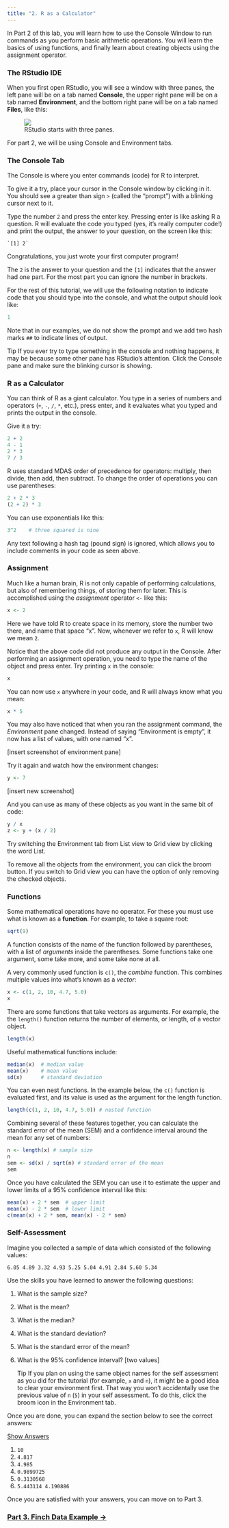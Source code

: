 ```yaml
---
title: "2. R as a Calculator"
---
```


In Part 2 of this lab, you will learn how to use the Console Window to run commands as you perform basic arithmetic operations. You will learn the basics of using functions, and finally learn about creating objects using the assignment operator.

### The RStudio IDE

When you first open RStudio, you will see a window with three panes, the left pane will be on a tab named **Console**, the upper right pane will be on a tab named **Environment**, and the bottom right pane will be on a tab named **Files**, like this:

<figure class="figure">
  <a href="images/rstudio_ide_1.png" data-lightbox="rstudio-ide" data-title="RStudio starts with three panes."><img src="images/rstudio_ide_1.png" class="figure-img img-thumbnail"></a>
  <figcaption class="figure-caption">RStudio starts with three panes.</figcaption>
</figure>

For part 2, we will be using Console and Environment tabs.

### The Console Tab

The Console is where you enter commands (code) for R to interpret.

To give it a try, place your cursor in the Console window by clicking in it. You should see a greater than sign `>` (called the "prompt") with a blinking cursor next to it.

Type the number `2` and press the enter key. Pressing enter is like asking R a question. R will evaluate the code you typed (yes, it's really computer code!) and print the output, the answer to your question, on the screen like this: 

    `[1] 2`

Congratulations, you just wrote your first computer program!

The `2` is the answer to your question and the `[1]` indicates that the answer had one part. For the most part you can ignore the number in brackets.

For the rest of this tutorial, we will use the following notation to indicate code that you should type into the console, and what the output should look like:

```r
1
```

Note that in our examples, we do not show the prompt and we add two hash marks `##` to indicate lines of output.

<span class="label label-info">Tip</span> If you ever try to type something in the console and nothing happens, it may be because some other pane has RStudio's attention. Click the Console pane and make sure the blinking cursor is showing.

### R as a Calculator

You can think of R as a giant calculator. You type in a series of numbers and operators (`+`, `-`, `/`, `*`, etc.), press enter, and it evaluates what you typed and prints the output in the console.

Give it a try:

```r
2 + 2
4 - 1
2 * 3
7 / 3
```

R uses standard MDAS order of precedence for operators: multiply, then divide, then add, then subtract. To change the order of operations you can use parentheses:

```r
2 + 2 * 3
(2 + 2) * 3
```

You can use exponentials like this:

```r
3^2    # three squared is nine
```

Any text following a hash tag (pound sign) is ignored, which allows you to include comments in your code as seen above.

### Assignment

Much like a human brain, R is not only capable of performing calculations, but also of remembering things, of storing them for later. This is accomplished using the *assignment* operator `<-` like this:

```r
x <- 2
```

Here we have told R to create space in its memory, store the number two there, and name that space "x". Now, whenever we refer to `x`,  R will know we mean `2`.

Notice that the above code did not produce any output in the Console. After performing an assignment operation, you need to type the name of the object and press enter. Try printing `x` in the console:

```r
x
```

You can now use `x` anywhere in your code, and R will always know what you mean:

```r
x * 5
```

You may also have noticed that when you ran the assignment command, the *Environment* pane changed. Instead of saying "Environment is empty", it now has a list of values, with one named "x".

[insert screenshot of environment pane]

Try it again and watch how the environment changes:

```r
y <- 7
```

[insert new screenshot]

And you can use as many of these objects as you want in the same bit of code:

```r
y / x
z <- y + (x / 2)
```

Try switching the Environment tab from List view to Grid view by clicking the word List.

To remove all the objects from the environment, you can click the broom button. If you switch to Grid view you can have the option of only removing the checked objects.

### Functions

Some mathematical operations have no operator. For these you must use what is known as a **function**. For example, to take a square root:

```r
sqrt(9)
```

A function consists of the name of the function followed by parentheses, with a list of *arguments* inside the parentheses. Some functions take one argument, some take more, and some take none at all.

A very commonly used function is `c()`, the *combine* function. This combines multiple values into what's known as a *vector*:

```r
x <- c(1, 2, 10, 4.7, 5.0)
x
```

There are some functions that take vectors as arguments. For example, the the `length()` function returns the number of elements, or length, of a vector object.

```r
length(x)
```

Useful mathematical functions include:

```r
median(x)  # median value
mean(x)    # mean value
sd(x)      # standard deviation
```

You can even nest functions. In the example below, the `c()` function is evaluated first, and its value is used as the argument for the length function.

```r
length(c(1, 2, 10, 4.7, 5.0)) # nested function
```

Combining several of these features together, you can calculate the standard error of the mean (SEM) and a confidence interval around the mean for any set of numbers:

```r
n <- length(x) # sample size
n
sem <- sd(x) / sqrt(n) # standard error of the mean
sem
```

Once you have calculated the SEM you can use it to estimate the upper and lower limits of a 95% confidence interval like this:

```r
mean(x) + 2 * sem  # upper limit
mean(x) - 2 * sem  # lower limit
c(mean(x) + 2 * sem, mean(x) - 2 * sem)
```

### Self-Assessment

Imagine you collected a sample of data which consisted of the following values:

`6.05 4.89 3.32 4.93 5.25 5.04 4.91 2.84 5.60 5.34`

Use the skills you have learned to answer the following questions:

1. What is the sample size?
2. What is the mean?
3. What is the median?
4. What is the standard deviation?
5. What is the standard error of the mean?
6. What is the 95% confidence interval? [two values]

    <span class="label label-info">Tip</span> If you plan on using the same object names for the self assessment as you did for the tutorial (for example, `x` and `n`), it might be a good idea to clear your environment first. That way you won't accidentally use the previous value of `n` (`5`) in your self assessment. To do this, click the broom icon in the Environment tab.

Once you are done, you can expand the section below to see the correct answers:

<p>
  <a class="btn btn-primary" data-toggle="collapse" href="#answers" role="button" aria-expanded="false" aria-controls="collapseExample">
    Show Answers
  </a>
</p>
<div class="collapse" id="answers">
  <div class="card card-body">
1. `10`
2. `4.817`
3. `4.985`
4. `0.9899725`
5. `0.3130568`
6. `5.443114 4.190886`
  </div>
</div>

Once you are satisfied with your answers, you can move on to Part 3.

### [Part 3. Finch Data Example &rarr;](lab1_3_finch.html)